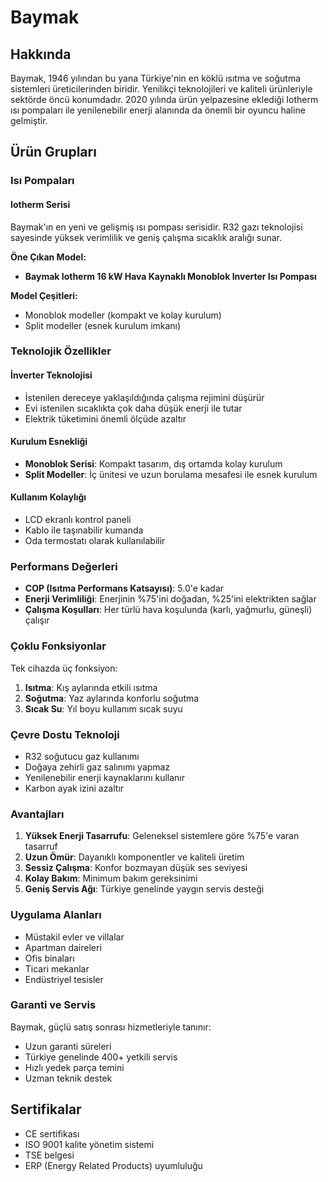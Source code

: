 # Baymak

## Hakkında

Baymak, 1946 yılından bu yana Türkiye'nin en köklü ısıtma ve soğutma sistemleri üreticilerinden biridir. Yenilikçi teknolojileri ve kaliteli ürünleriyle sektörde öncü konumdadır. 2020 yılında ürün yelpazesine eklediği Iotherm ısı pompaları ile yenilenebilir enerji alanında da önemli bir oyuncu haline gelmiştir.

## Ürün Grupları

### Isı Pompaları

#### Iotherm Serisi
Baymak'ın en yeni ve gelişmiş ısı pompası serisidir. R32 gazı teknolojisi sayesinde yüksek verimlilik ve geniş çalışma sıcaklık aralığı sunar.

**Öne Çıkan Model:**
- **Baymak Iotherm 16 kW Hava Kaynaklı Monoblok Inverter Isı Pompası**

**Model Çeşitleri:**
- Monoblok modeller (kompakt ve kolay kurulum)
- Split modeller (esnek kurulum imkanı)

### Teknolojik Özellikler

#### İnverter Teknolojisi
- İstenilen dereceye yaklaşıldığında çalışma rejimini düşürür
- Evi istenilen sıcaklıkta çok daha düşük enerji ile tutar
- Elektrik tüketimini önemli ölçüde azaltır

#### Kurulum Esnekliği
- **Monoblok Serisi**: Kompakt tasarım, dış ortamda kolay kurulum
- **Split Modeller**: İç ünitesi ve uzun borulama mesafesi ile esnek kurulum

#### Kullanım Kolaylığı
- LCD ekranlı kontrol paneli
- Kablo ile taşınabilir kumanda
- Oda termostatı olarak kullanılabilir

### Performans Değerleri

- **COP (Isıtma Performans Katsayısı)**: 5.0'e kadar
- **Enerji Verimliliği**: Enerjinin %75'ini doğadan, %25'ini elektrikten sağlar
- **Çalışma Koşulları**: Her türlü hava koşulunda (karlı, yağmurlu, güneşli) çalışır

### Çoklu Fonksiyonlar

Tek cihazda üç fonksiyon:
1. **Isıtma**: Kış aylarında etkili ısıtma
2. **Soğutma**: Yaz aylarında konforlu soğutma
3. **Sıcak Su**: Yıl boyu kullanım sıcak suyu

### Çevre Dostu Teknoloji

- R32 soğutucu gaz kullanımı
- Doğaya zehirli gaz salınımı yapmaz
- Yenilenebilir enerji kaynaklarını kullanır
- Karbon ayak izini azaltır

### Avantajları

1. **Yüksek Enerji Tasarrufu**: Geleneksel sistemlere göre %75'e varan tasarruf
2. **Uzun Ömür**: Dayanıklı komponentler ve kaliteli üretim
3. **Sessiz Çalışma**: Konfor bozmayan düşük ses seviyesi
4. **Kolay Bakım**: Minimum bakım gereksinimi
5. **Geniş Servis Ağı**: Türkiye genelinde yaygın servis desteği

### Uygulama Alanları

- Müstakil evler ve villalar
- Apartman daireleri
- Ofis binaları
- Ticari mekanlar
- Endüstriyel tesisler

### Garanti ve Servis

Baymak, güçlü satış sonrası hizmetleriyle tanınır:
- Uzun garanti süreleri
- Türkiye genelinde 400+ yetkili servis
- Hızlı yedek parça temini
- Uzman teknik destek

## Sertifikalar

- CE sertifikası
- ISO 9001 kalite yönetim sistemi
- TSE belgesi
- ERP (Energy Related Products) uyumluluğu